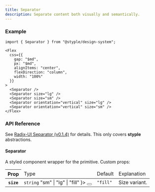 ```yaml
---
title: Separator
description: Separate content both visually and semantically.
---
```


### Example

<Preview>
  <Flex
    css={{
      gap: "$md",
      px: "$md",
      alignItems: "center",
      flexDirection: "column",
      width: "100%"
    }}
  >
    <Separator />
    <Separator size="lg" />
    <Separator size="sm" />
    <Separator orientation="vertical" size="lg" />
    <Separator orientation="vertical" size="sm" />
  </Flex>
</Preview>

```tsx outline=true
import { Separator } from "@styple/design-system";

<Flex
  css={{
    gap: "$md",
    px: "$md",
    alignItems: "center",
    flexDirection: "column",
    width: "100%"
  }}
>
  <Separator />
  <Separator size="lg" />
  <Separator size="sm" />
  <Separator orientation="vertical" size="lg" />
  <Separator orientation="vertical" size="sm" />
</Flex>
```

### API Reference

See [Radix-UI Separator (v0.1.4)](https://www.radix-ui.com/docs/primitives/components/separator) for details. This only covers **styple** abstractions.

#### Separator

A styled component wrapper for the primitive. Custom props:

<Table>
  <Thead>
    <Tr>
      <Th>Prop</Th>
      <Td>Type</Td>
      <Td>Default</Td>
      <Td>Explanation</Td>
    </Tr>
  </Thead>
  <Tbody>
    <Tr>
      <Th>
        <Code>size</Code>
      </Th>
      <Td>
        <Code color="normal">string</Code>
        <Popover content={
          <Code color="normal">"sm" | "lg" | "fill"</Code>
        }>
          <Button highlight size="circle" aria-label="Expanded prop type toggle" css={{
            size: "24px",
            p: 0,
            ml: "$xs",
            lineHeight: 0
          }}><Info size={16} style={{ verticalAlign: "middle" }} /></Button>
        </Popover>
      </Td>
      <Td><Code color="normal">"fill"</Code></Td>
      <Td><Text>Size variant.</Text></Td>
    </Tr>
  </Tbody>
</Table>
